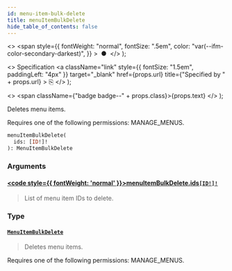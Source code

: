 ```yaml
---
id: menu-item-bulk-delete
title: menuItemBulkDelete
hide_table_of_contents: false
---
```


  <>
    <span
      style={{
        fontWeight: "normal",
        fontSize: ".5em",
        color: "var(--ifm-color-secondary-darkest)",
      }}
    >
      &nbsp;●&nbsp;
    </span>
  </>
);

  <>
    Specification
    <a
      className="link"
      style={{ fontSize: "1.5em", paddingLeft: "4px" }}
      target="\_blank"
      href={props.url}
      title={"Specified by " + props.url}
    >
      ⎘
    </a>
  </>
);

  <>
    <span className={"badge badge--" + props.class}>{props.text}</span>
  </>
);

Deletes menu items.

Requires one of the following permissions: MANAGE_MENUS.

```graphql
menuItemBulkDelete(
  ids: [ID!]!
): MenuItemBulkDelete
```

### Arguments

#### [<code style={{ fontWeight: 'normal' }}>menuItemBulkDelete.<b>ids</b></code>](#)<Bullet />[`[ID!]!`](../../api-reference/miscellaneous/scalars/id) <Badge class="secondary" text="non-null"/> <Badge class="secondary" text="scalar"/> <Badge class="secondary" text="miscellaneous"/>

> List of menu item IDs to delete.

### Type

#### [`MenuItemBulkDelete`](../../api-reference/miscellaneous/objects/menu-item-bulk-delete) <Badge class="secondary" text="object"/> <Badge class="secondary" text="miscellaneous"/>

> Deletes menu items.

Requires one of the following permissions: MANAGE_MENUS.

>

